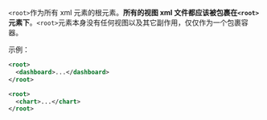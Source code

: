 `<root>`作为所有 xml 元素的根元素。**所有的视图 xml 文件都应该被包裹在`<root>`元素下**。`<root>`元素本身没有任何视图以及其它副作用，仅仅作为一个包裹容器。

示例：

```xml
<root>
  <dashboard>...</dashboard>
</root>
```

```xml
<root>
  <chart>...</chart>
</root>
```
